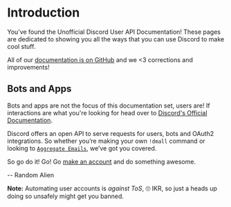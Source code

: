 # Introduction

You’ve found the Unofficial Discord User API Documentation! These pages are dedicated to showing you all the ways that you can use Discord to make cool stuff.

All of our [documentation is on GitHub](https://github.com/discord-userdoccers/discord-userdoccers) and we <3 corrections and improvements!

## Bots and Apps

Bots and apps are not the focus of this documentation set, users are! If interactions are what you're looking for head over to [Discord's Official Documentation](https://discord.com/developers/docs/intro).

Discord offers an open API to serve requests for users, bots and OAuth2 integrations. So whether you’re making your own `!dmall` command or looking to [`Aggregate Emails`](/topics/oauth2/), we’ve got you covered.

So go do it! Go! Go [make an account](/resources/auth) and do something awesome.

-- Random Alien

**Note:** Automating user accounts is *against ToS*, 🙄 IKR, so just a heads up doing so unsafely might get you banned.
